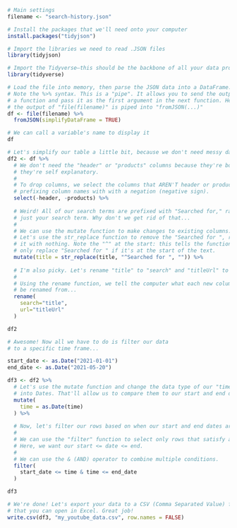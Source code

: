 ```r
# Main settings
filename <- "search-history.json"
```


```r
# Install the packages that we'll need onto your computer
install.packages("tidyjson")
```


```r
# Import the libraries we need to read .JSON files
library(tidyjson)

# Import the Tidyverse—this should be the backbone of all your data processing
library(tidyverse)
```

```r
# Load the file into memory, then parse the JSON data into a DataFrame.
# Note the %>% syntax. This is a "pipe". It allows you to send the output of
# a function and pass it as the first argument in the next function. Here,
# the output of "file(filename)" is piped into "fromJSON(...)"
df <- file(filename) %>% 
  fromJSON(simplifyDataFrame = TRUE)

# We can call a variable's name to display it
df
```

```r
# Let's simplify our table a little bit, because we don't need messy data!
df2 <- df %>%
  # We don't need the "header" or "products" columns because they're both "YouTube";
  # they're self explanatory.
  # 
  # To drop columns, we select the columns that AREN'T header or products by
  # prefixing column names with with a negation (negative sign).
  select(-header, -products) %>%
  
  # Weird! All of our search terms are prefixed with "Searched for," rather than
  # just your search term. Why don't we get rid of that...
  # 
  # We can use the mutate function to make changes to existing columns.
  # Let's use the str_replace function to remove the "Searched for ", replacing
  # it with nothing. Note the "^" at the start: this tells the function to
  # only replace "Searched for " if it's at the start of the text.
  mutate(title = str_replace(title, "^Searched for ", "")) %>%
  
  # I'm also picky. Let's rename "title" to "search" and "titleUrl" to just "url".
  # 
  # Using the rename function, we tell the computer what each new column should
  # be renamed from...
  rename(
    search="title",
    url="titleUrl"
  )

df2
```

```r
# Awesome! Now all we have to do is filter our data
# to a specific time frame...

start_date <- as.Date("2021-01-01")
end_date <- as.Date("2021-05-20")

df3 <- df2 %>%
  # Let's use the mutate function and change the data type of our "time" column
  # into Dates. That'll allow us to compare them to our start and end dates
  mutate(
    time = as.Date(time)
  ) %>%
  
  # Now, let's filter our rows based on when our start and end dates are.
  # 
  # We can use the "filter" function to select only rows that satisfy a condition.
  # Here, we want our start <= date <= end. 
  # 
  # We can use the & (AND) operator to combine multiple conditions.
  filter(
    start_date <= time & time <= end_date
  )

df3
```

```r
# We're done! Let's export your data to a CSV (Comma Separated Value) file
# that you can open in Excel. Great job!
write.csv(df3, "my_youtube_data.csv", row.names = FALSE)
```

